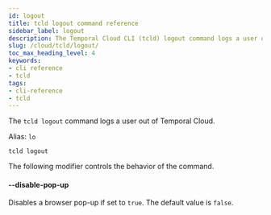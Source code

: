 ```yaml
---
id: logout
title: tcld logout command reference
sidebar_label: logout
description: The Temporal Cloud CLI (tcld) logout command logs a user out of Temporal Cloud.
slug: /cloud/tcld/logout/
toc_max_heading_level: 4
keywords:
- cli reference
- tcld
tags:
- cli-reference
- tcld
---
```


The `tcld logout` command logs a user out of Temporal Cloud.

Alias: `lo`

`tcld logout`

The following modifier controls the behavior of the command.

#### --disable-pop-up

Disables a browser pop-up if set to `true`. The default value is `false`.

